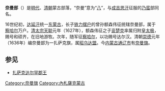'''奈曼部'''（{{mong|m=ᠨᠠᠶᠢᠮᠠᠨ|k=Найман}}）是[[明代|明代]]、[[清朝|清朝]]蒙古部落，“奈曼”意为“[[八|八]]”，与[[成吉思汗|成吉思汗]]征服的[[乃蛮|乃蛮]]部同名。 

16世纪初，[[达延汗|达延汗]]统一[[鞑靼_(蒙古)|东蒙古]]，长子[[图鲁博罗特|铁力摆户]]的曾孙额森伟征统辖奈曼部，属于[[察哈尔八部|察哈尔]]万户。[[清太宗|清太宗]][[天聪|天聪]]元年（1627年），额森伟征之子[[衮楚克|衮楚克]]率属归附[[皇太极|皇太极]]，赐号和硕齐，在旧地游牧。次年，随军征[[察哈尔|察哈尔]]，以功赐号达尔汉。清朝[[崇德|崇德]]元年（1636年）编奈曼部为一扎萨克旗，属[[昭乌达盟|昭乌达盟]]。今[[内蒙古|内蒙古]][[通辽市|通辽市]]有[[奈曼旗|奈曼旗]]。

==参见==
*[[扎萨克达尔罕郡王|扎萨克达尔罕郡王]]

{{蒙古族}}
{{清代蒙古}}
[[Category:奈曼旗|Category:奈曼旗]]
[[Category:內札薩克蒙古|Category:內札薩克蒙古]]